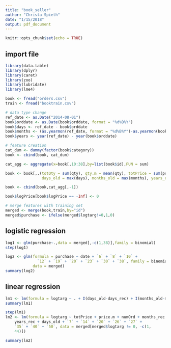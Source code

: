```yaml
---
title: "book_seller"
author: "Christa Spieth"
date: "1/15/2018"
output: pdf_document
---
```


```r
knitr::opts_chunk$set(echo = TRUE)
```

## import file
```r
library(data.table)
library(dplyr)
library(caret)
library(zoo)
library(lubridate)
library(lme4)

book <- fread("orders.csv")
train <- fread("booktrain.csv")

# data type change
ref_date <- as.Date("2014-08-01")
book$orddate <- as.Date(book$orddate, format = "%d%B%Y")
book$days <- ref_date - book$orddate
book$months <- (as.yearmon(ref_date, format = "%d%B%Y")-as.yearmon(book$orddate, format = "%d%B%Y")) * 12
book$years <- year(ref_date) - year(book$orddate)

# feature creation
cat_dum <- dummy(factor(book$category))
book <- cbind(book, cat_dum)

cat_agg <- aggregate(x=book[,10:38],by=list(book$id),FUN = sum)

book <- book[,.(totQty = sum(qty), qty.m = mean(qty), totPrice = sum(price), logPrice = mean(log(price)), price.m = mean(price), numOrd = .N, days_rec = min(days), months_rec = min(months), years_rec = min(years),
                days_old = max(days), months_old = max(months), years_old = max(years)), by=.(id)]

book <- cbind(book,cat_agg[,-1])

book$logPrice[book$logPrice == -Inf] <- 0

# merge features with training set
merged <- merge(book,train,by="id")
merged$purchase <- ifelse(merged$logtarg!=0,1,0)
```

## logistic regression
```r
log1 <- glm(purchase~.,data = merged[,-c(1,38)],family = binomial)
step(log1)

log2 <- glm(formula = purchase ~ date + `6` + `8` + `10` + 
              `12` + `19` + `20` + `23` + `30` + `38`, family = binomial, 
            data = merged)
summary(log2)
```

## linear regression
```r
lm1 <- lm(formula = logtarg ~ . + I(days_old-days_rec) + I(months_old-months_rec) + I(years_old-years_rec), data = merged[merged$logtarg!=0,-c(1,44)])
summary(lm1)

step(lm1)
lm2 <- lm(formula = logtarg ~ totPrice + price.m + numOrd + months_rec + 
    years_rec + days_old + `7` + `14` + `20` + `26` + `27` + 
    `35` + `40` + `50`, data = merged[merged$logtarg != 0, -c(1, 
    44)])

summary(lm2)
```
